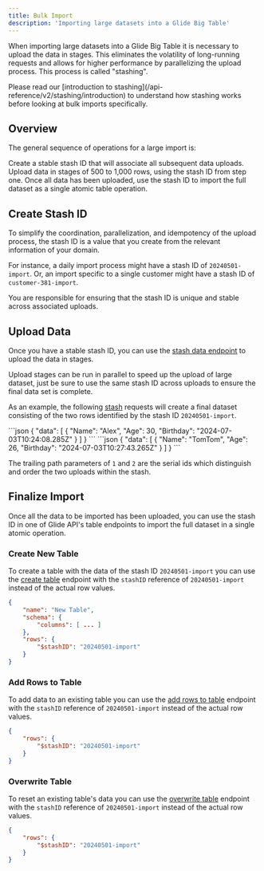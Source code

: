 ```yaml
---
title: Bulk Import
description: 'Importing large datasets into a Glide Big Table'
---
```


When importing large datasets into a Glide Big Table it is necessary to upload the data in stages. This eliminates the volatility of long-running requests and allows for higher performance by parallelizing the upload process. This process is called "stashing".

<Tip>
  Please read our [introduction to stashing](/api-reference/v2/stashing/introduction) to understand how stashing works before looking at bulk imports specifically.
</Tip>


## Overview

The general sequence of operations for a large import is:

<Steps>
  <Step title="Create stash identifier">
    Create a stable stash ID that will associate all subsequent data uploads.
  </Step>
  <Step title="Upload data subsets">
    Upload data in stages of 500 to 1,000 rows, using the stash ID from step one.
  </Step>
  <Step title="Finalize import">
    Once all data has been uploaded, use the stash ID to import the full dataset as a single atomic table operation.
  </Step>
</Steps>

## Create Stash ID

To simplify the coordination, parallelization, and idempotency of the upload process, the stash ID is a value that you create from the relevant information of your domain.

For instance, a daily import process might have a stash ID of `20240501-import`. Or, an import specific to a single customer might have a stash ID of `customer-381-import`.

You are responsible for ensuring that the stash ID is unique and stable across associated uploads.

## Upload Data

Once you have a stable stash ID, you can use the [stash data endpoint](/api-reference/v2/stashing/post-stashes-serial) to upload the data in stages.

Upload stages can be run in parallel to speed up the upload of large dataset, just be sure to use the same stash ID across uploads to ensure the final data set is complete.

As an example, the following [stash](/api-reference/v2/stashing/post-stashes-serial) requests will create a final dataset consisting of the two rows identified by the stash ID `20240501-import`.

<Tabs>
    <Tab title="POST /stashes/20240501-import/1">
        ```json
        {
            "data": [
                {
                    "Name": "Alex",
                    "Age": 30,
                    "Birthday": "2024-07-03T10:24:08.285Z"
                }
            ]
        }
        ```
    </Tab>
    <Tab title="POST /stashes/20240501-import/2">
        ```json
        {
            "data": [
                {
                    "Name": "TomTom",
                    "Age": 26,
                    "Birthday": "2024-07-03T10:27:43.265Z"
                }
            ]
        }
        ```
    </Tab>
</Tabs>

<Note>The trailing path parameters of `1` and `2` are the serial ids which distinguish and order the two uploads within the stash.</Note>

## Finalize Import

Once all the data to be imported has been uploaded, you can use the stash ID in one of Glide API's table endpoints to import the full dataset in a single atomic operation.

### Create New Table

To create a table with the data of the stash ID `20240501-import` you can use the [create table](/api-reference/v2/tables/post-tables) endpoint with the `stashID` reference of `20240501-import` instead of the actual row values.

```json
{
    "name": "New Table",
    "schema": {
        "columns": [ ... ]
    },
    "rows": {
        "$stashID": "20240501-import"
    }
}
```

### Add Rows to Table

To add data to an existing table you can use the [add rows to table](/api-reference/v2/tables/post-tables-rows) endpoint with the `stashID` reference of `20240501-import` instead of the actual row values.

```json
{
    "rows": {
        "$stashID": "20240501-import"
    }
}
```


### Overwrite Table

To reset an existing table's data you can use the [overwrite table](/api-reference/v2/tables/put-tables) endpoint with the `stashID` reference of `20240501-import` instead of the actual row values.

```json
{
    "rows": {
        "$stashID": "20240501-import"
    }
}
```